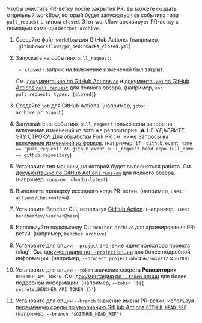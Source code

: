 
Чтобы очистить PR-ветку после закрытия PR, вы можете создать отдельный workflow, который будет запускаться `on` событиях типа `pull_request` с типом `closed`. Этот workflow архивирует PR-ветку с помощью команды `bencher archive`.

<PullRequestsClosedCode />

1. Создайте файл `workflow` для GitHub Actions.
   (например, `.github/workflows/pr_benchmarks_closed.yml`)
2. Запускать на событиях `pull_request`:
   - `closed` - запрос на включение изменений был закрыт.

   См. [документацию по GitHub Actions `on`][github actions on]
   и [документацию по GitHub Actions `pull_request`][github action pull_request] для полного обзора.
   (например, `on: pull_request: types: [closed]`)
3. Создайте `job` для GitHub Actions.
   (например, `jobs: archive_pr_branch`)
4. Запускайте на событиях `pull_request` только если запрос на включение изменений из того же репозитория.
   ⚠️ НЕ УДАЛЯЙТЕ ЭТУ СТРОКУ!
   Для обработки Fork PR см. ниже [Запросы на включение изменений из форков][pull requests from forks].
   (например, `if: github.event_name == 'pull_request' && github.event.pull_request.head.repo.full_name == github.repository`)
5. Установите тип машины, на которой будет выполняться работа.
   См. [документацию по GitHub Actions `runs-on`][github actions runs-on] для полного обзора.
   (например, `runs-on: ubuntu-latest`)
6. Выполните проверку исходного кода PR-ветки.
   (например, `uses: actions/checkout@v4`)
7. Установите Bencher CLI, используя [GitHub Action][bencher cli github action].
   (например, `uses: bencherdev/bencher@main`)
8. Используйте подкоманду CLI `bencher archive` для архивирования PR-ветки.
   (например, `bencher archive`)
9. Установите для опции `--project` значение идентификатора проекта (slug).
   См. [документацию по `--project` опции][project option] для более подробной информации.
   (например, `--project project-abc4567-wxyz123456789`)
10. Установите для опции `--token` значение секрета **Репозитория** `BENCHER_API_TOKEN`.
    См. [документацию по `--token` опции][token option] для более подробной информации.
    (например, `--token '${{ secrets.BENCHER_API_TOKEN }}'`)
11. Установите для опции `--branch` значение имени PR-ветки, используя [переменную среды по умолчанию GitHub Actions `GITHUB_HEAD_REF`][github default environment variables].
    (например, `--branch "$GITHUB_HEAD_REF"`)


[github actions on]: https://docs.github.com/ru/actions/using-workflows/workflow-syntax-for-github-actions#on
[github action pull_request]: https://docs.github.com/ru/webhooks/webhook-events-and-payloads#pull_request
[github actions runs-on]: https://docs.github.com/ru/actions/using-workflows/workflow-syntax-for-github-actions#jobsjob_idruns-on
[bencher cli github action]: https://github.com/marketplace/actions/bencher-cli
[github default environment variables]: https://docs.github.com/ru/actions/writing-workflows/choosing-what-your-workflow-does/store-information-in-variables

[project option]: /ru/docs/explanation/bencher-run/#--project-project
[token option]: /ru/docs/explanation/bencher-run/#--token-token

[pull requests from forks]: #pull-requests-from-forks
